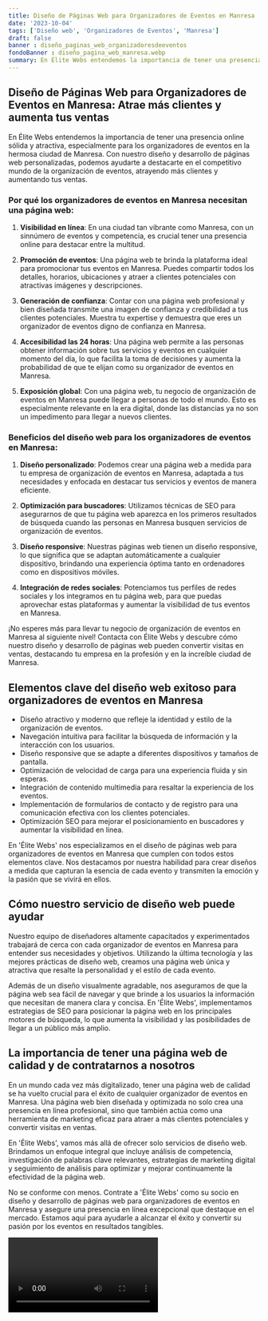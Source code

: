 ```yaml
---
title: Diseño de Páginas Web para Organizadores de Eventos en Manresa
date: '2023-10-04'
tags: ['Diseño web', 'Organizadores de Eventos', 'Manresa']
draft: false
banner : diseño_paginas_web_organizadoresdeeventos
fondoBanner : diseño_pagina_web_manresa.webp
summary: En Élite Webs entendemos la importancia de tener una presencia online sólida y atractiva, especialmente para los organizadores de eventos en la hermosa ciudad de Manresa. Con nuestro diseño y desarrollo de páginas web personalizadas, podemos ayudarte a destacarte en el competitivo mundo de la organización de eventos, atrayendo más clientes y aumentando tus ventas.
---
```


## Diseño de Páginas Web para Organizadores de Eventos en Manresa: Atrae más clientes y aumenta tus ventas

En Élite Webs entendemos la importancia de tener una presencia online sólida y atractiva, especialmente para los organizadores de eventos en la hermosa ciudad de Manresa. Con nuestro diseño y desarrollo de páginas web personalizadas, podemos ayudarte a destacarte en el competitivo mundo de la organización de eventos, atrayendo más clientes y aumentando tus ventas.

### Por qué los organizadores de eventos en Manresa necesitan una página web:

1. **Visibilidad en línea**: En una ciudad tan vibrante como Manresa, con un sinnúmero de eventos y competencia, es crucial tener una presencia online para destacar entre la multitud.

2. **Promoción de eventos**: Una página web te brinda la plataforma ideal para promocionar tus eventos en Manresa. Puedes compartir todos los detalles, horarios, ubicaciones y atraer a clientes potenciales con atractivas imágenes y descripciones.

3. **Generación de confianza**: Contar con una página web profesional y bien diseñada transmite una imagen de confianza y credibilidad a tus clientes potenciales. Muestra tu expertise y demuestra que eres un organizador de eventos digno de confianza en Manresa.

4. **Accesibilidad las 24 horas**: Una página web permite a las personas obtener información sobre tus servicios y eventos en cualquier momento del día, lo que facilita la toma de decisiones y aumenta la probabilidad de que te elijan como su organizador de eventos en Manresa.

5. **Exposición global**: Con una página web, tu negocio de organización de eventos en Manresa puede llegar a personas de todo el mundo. Esto es especialmente relevante en la era digital, donde las distancias ya no son un impedimento para llegar a nuevos clientes.

### Beneficios del diseño web para los organizadores de eventos en Manresa:

1. **Diseño personalizado**: Podemos crear una página web a medida para tu empresa de organización de eventos en Manresa, adaptada a tus necesidades y enfocada en destacar tus servicios y eventos de manera eficiente.

2. **Optimización para buscadores**: Utilizamos técnicas de SEO para asegurarnos de que tu página web aparezca en los primeros resultados de búsqueda cuando las personas en Manresa busquen servicios de organización de eventos.

3. **Diseño responsive**: Nuestras páginas web tienen un diseño responsive, lo que significa que se adaptan automáticamente a cualquier dispositivo, brindando una experiencia óptima tanto en ordenadores como en dispositivos móviles.

4. **Integración de redes sociales**: Potenciamos tus perfiles de redes sociales y los integramos en tu página web, para que puedas aprovechar estas plataformas y aumentar la visibilidad de tus eventos en Manresa.

¡No esperes más para llevar tu negocio de organización de eventos en Manresa al siguiente nivel! Contacta con Élite Webs y descubre cómo nuestro diseño y desarrollo de páginas web pueden convertir visitas en ventas, destacando tu empresa en la profesión y en la increíble ciudad de Manresa.

<GifSeo />

<Cta />

## Elementos clave del diseño web exitoso para organizadores de eventos en Manresa

- Diseño atractivo y moderno que refleje la identidad y estilo de la organización de eventos.
- Navegación intuitiva para facilitar la búsqueda de información y la interacción con los usuarios.
- Diseño responsive que se adapte a diferentes dispositivos y tamaños de pantalla.
- Optimización de velocidad de carga para una experiencia fluida y sin esperas.
- Integración de contenido multimedia para resaltar la experiencia de los eventos.
- Implementación de formularios de contacto y de registro para una comunicación efectiva con los clientes potenciales.
- Optimización SEO para mejorar el posicionamiento en buscadores y aumentar la visibilidad en línea.

En 'Élite Webs' nos especializamos en el diseño de páginas web para organizadores de eventos en Manresa que cumplen con todos estos elementos clave. Nos destacamos por nuestra habilidad para crear diseños a medida que capturan la esencia de cada evento y transmiten la emoción y la pasión que se vivirá en ellos.

## Cómo nuestro servicio de diseño web puede ayudar

Nuestro equipo de diseñadores altamente capacitados y experimentados trabajará de cerca con cada organizador de eventos en Manresa para entender sus necesidades y objetivos. Utilizando la última tecnología y las mejores prácticas de diseño web, creamos una página web única y atractiva que resalte la personalidad y el estilo de cada evento.

Además de un diseño visualmente agradable, nos aseguramos de que la página web sea fácil de navegar y que brinde a los usuarios la información que necesitan de manera clara y concisa. En 'Élite Webs', implementamos estrategias de SEO para posicionar la página web en los principales motores de búsqueda, lo que aumenta la visibilidad y las posibilidades de llegar a un público más amplio.

## La importancia de tener una página web de calidad y de contratarnos a nosotros

En un mundo cada vez más digitalizado, tener una página web de calidad se ha vuelto crucial para el éxito de cualquier organizador de eventos en Manresa. Una página web bien diseñada y optimizada no solo crea una presencia en línea profesional, sino que también actúa como una herramienta de marketing eficaz para atraer a más clientes potenciales y convertir visitas en ventas.

En 'Élite Webs', vamos más allá de ofrecer solo servicios de diseño web. Brindamos un enfoque integral que incluye análisis de competencia, investigación de palabras clave relevantes, estrategias de marketing digital y seguimiento de análisis para optimizar y mejorar continuamente la efectividad de la página web.

No se conforme con menos. Contrate a 'Élite Webs' como su socio en diseño y desarrollo de páginas web para organizadores de eventos en Manresa y asegure una presencia en línea excepcional que destaque en el mercado. Estamos aquí para ayudarle a alcanzar el éxito y convertir su pasión por los eventos en resultados tangibles.

<Video />

<CtaBot job='Organizadores de Eventos' city='Manresa'/>

<Gmaps query='Manresa+españa+maps' />